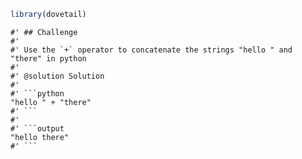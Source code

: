 ```r
library(dovetail)
```

```challenge
#' ## Challenge
#' 
#' Use the `+` operator to concatenate the strings "hello " and "there" in python
#' 
#' @solution Solution
#' 
#' ```python
"hello " + "there"
#' ```
#'
#' ```output
"hello there"
#' ```
```
